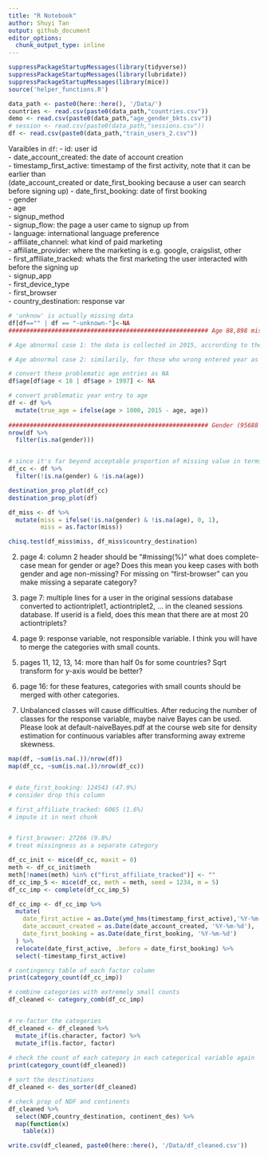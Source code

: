 ```yaml
---
title: "R Notebook"
author: Shuyi Tan
output: github_document
editor_options: 
  chunk_output_type: inline
---
```


```r
suppressPackageStartupMessages(library(tidyverse))
suppressPackageStartupMessages(library(lubridate))
suppressPackageStartupMessages(library(mice))
source('helper_functions.R')
```

```r
data_path <- paste0(here::here(), '/Data/')
countries <- read.csv(paste0(data_path,"countries.csv"))
demo <- read.csv(paste0(data_path,"age_gender_bkts.csv"))   
# session <- read.csv(paste0(data_path,"sessions.csv"))
df <- read.csv(paste0(data_path,"train_users_2.csv"))
```

Varaibles in `df`: 
- id: user id  
- date_account_created: the date of account creation  
- timestamp_first_active: timestamp of the first activity, note that it can be earlier than  
(date_account_created or date_first_booking because a user can search before signing up)
- date_first_booking: date of first booking  
- gender  
- age  
- signup_method  
- signup_flow: the page a user came to signup up from  
- language: international language preference  
- affiliate_channel: what kind of paid marketing  
- affiliate_provider: where the marketing is e.g. google, craigslist, other  
- first_affiliate_tracked: whats the first marketing the user interacted with before the signing up  
- signup_app  
- first_device_type  
- first_browser  
- country_destination: response var  

```r
# 'unknow' is actually missing data 
df[df=="" | df == "-unknown-"]<-NA
######################################################## Age 88,898 missing vale (41.6%)

# Age abnormal case 1: the data is collected in 2015, accrording to the Airbnb term of use, the minimum age required for account creation is 18, so I assume ages < 18 are faulty inputs

# Age abnormal case 2: similarily, for those who wrong entered year as age, if it's greater than 2015-18 = 1997, it;s faulty (750 rows)

# convert these problematic age entries as NA
df$age[df$age < 18 | df$age > 1997] <- NA

# convert problematic year entry to age
df <- df %>% 
  mutate(true_age = ifelse(age > 1000, 2015 - age, age))
  
######################################################## Gender (95688 missing value) - (44.8%)
nrow(df %>% 
  filter(is.na(gender))) 


# since it's far beyond acceptable proportion of missing value in terms of age and gender, I think a complete case analysis is perhaps more reasonable than imputed data analysis (will verify)
df_cc <- df %>% 
  filter(!is.na(gender) & !is.na(age))
```


```r
destination_prop_plot(df_cc)
destination_prop_plot(df)

df_miss <- df %>% 
  mutate(miss = ifelse(!is.na(gender) & !is.na(age), 0, 1),
         miss = as.factor(miss)) 

chisq.test(df_miss$miss, df_miss$country_destination)
```

2. page 4: column 2 header should be "#missing(%)"
what does complete-case mean for gender or age?
Does this mean you keep cases with both gender and age non-missing?
For missing on "first-browser" can you make missing a separate category?

3. page 7: multiple lines for a user in the original sessions database converted to actiontriplet1, actiontriplet2, ... in the cleaned sessions database.
If userid is a field, does this mean that there are at most 20 actiontriplets?

4. page 9: response variable, not responsible variable.
I think you will have to merge the categories with small counts.

5. pages 11, 12, 13, 14: more than half 0s for some countries?
Sqrt transform for y-axis would be better?

6. page 16: for these features, categories with small counts should be merged with other categories.

7. Unbalanced classes will cause difficulties.
After reducing the number of classes for the response variable, maybe naive Bayes can be used. Please look at default-naiveBayes.pdf at the course web site for density estimation for continuous variables after transforming away extreme skewness.

```r
map(df, ~sum(is.na(.))/nrow(df))
map(df_cc, ~sum(is.na(.))/nrow(df_cc))


# date_first_booking: 124543 (47.9%) 
# consider drop this column 

# first_affiliate_tracked: 6065 (1.6%)
# impute it in next chunk 


# first_browser: 27266 (9.8%)
# treat missingness as a separate category 
```

```r
df_cc_init <- mice(df_cc, maxit = 0)
meth <- df_cc_init$meth
meth[!names(meth) %in% c("first_affiliate_tracked")] <- ""
df_cc_imp_5 <- mice(df_cc, meth = meth, seed = 1234, m = 5)
df_cc_imp <- complete(df_cc_imp_5)
```

```r
df_cc_imp <- df_cc_imp %>%
  mutate(
    date_first_active = as.Date(ymd_hms(timestamp_first_active),'%Y-%m-%d'),
    date_account_created = as.Date(date_account_created, '%Y-%m-%d'),
    date_first_booking = as.Date(date_first_booking, '%Y-%m-%d')
  ) %>% 
  relocate(date_first_active, .before = date_first_booking) %>%
  select(-timestamp_first_active) 
```

```r
# contingency table of each factor column
print(category_count(df_cc_imp))

# combine categories with extremely small counts 
df_cleaned <- category_comb(df_cc_imp)


# re-factor the categories 
df_cleaned <- df_cleaned %>% 
  mutate_if(is.character, factor) %>% 
  mutate_if(is.factor, factor)
  
# check the count of each category in each categorical variable again 
print(category_count(df_cleaned))
```



```r
# sort the desctinations
df_cleaned <- des_sorter(df_cleaned)

# check prop of NDF and continents                                   
df_cleaned %>%
  select(NDF,country_destination, continent_des) %>%
  map(function(x)
    table(x))                                                                
```





```r
write.csv(df_cleaned, paste0(here::here(), '/Data/df_cleaned.csv'))
```



















